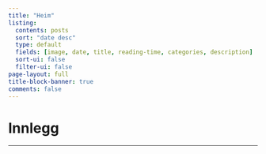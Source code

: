 ```yaml
---
title: "Heim"
listing:
  contents: posts
  sort: "date desc"
  type: default
  fields: [image, date, title, reading-time, categories, description]
  sort-ui: false
  filter-ui: false
page-layout: full
title-block-banner: true
comments: false
---
```


# Innlegg

---


